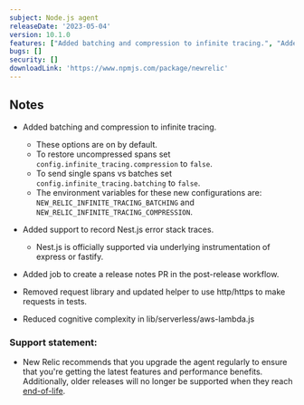 ```yaml
---
subject: Node.js agent
releaseDate: '2023-05-04'
version: 10.1.0
features: ["Added batching and compression to infinite tracing.", "Added official support for Nest.js"]
bugs: []
security: []
downloadLink: 'https://www.npmjs.com/package/newrelic'
---
```


## Notes

* Added batching and compression to infinite tracing.
  * These options are on by default.
  * To restore uncompressed spans set `config.infinite_tracing.compression` to `false`.
  * To send single spans vs batches set `config.infinite_tracing.batching` to `false`.
  * The environment variables for these new configurations are: `NEW_RELIC_INFINITE_TRACING_BATCHING` and `NEW_RELIC_INFINITE_TRACING_COMPRESSION`.

* Added support to record Nest.js error stack traces.
  * Nest.js is officially supported via underlying instrumentation of express or fastify.

* Added job to create a release notes PR in the post-release workflow.

* Removed request library and updated helper to use http/https to make requests in tests.

* Reduced cognitive complexity in lib/serverless/aws-lambda.js

### Support statement:

* New Relic recommends that you upgrade the agent regularly to ensure that you're getting the latest features and performance benefits. Additionally, older releases will no longer be supported when they reach [end-of-life](/docs/using-new-relic/cross-product-functions/install-configure/notification-changes-new-relic-saas-features-distributed-software).

